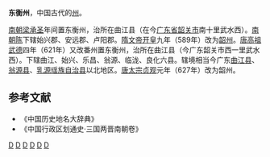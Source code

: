 '''东衡州'''，中国古代的[[州|州]]。

[[南朝梁|南朝梁]][[承圣|承圣]]年间置东衡州，治所在曲江县（在今[[广东省|广东省]][[韶关市|韶关市]]南十里武水西）。[[南朝陈|南朝陈]]下辖始兴郡、安远郡、卢阳郡。[[隋文帝|隋文帝]][[开皇|开皇]]九年（589年）改为[[韶州|韶州]]。[[唐高祖|唐高祖]][[武德|武德]]四年（621年）又改番州置东衡州，治所在曲江县（今广东韶关市西一里武水西）。下辖曲江、始兴、乐昌、翁源、临泷、良化六县。辖境相当今广东[[曲江县|曲江县]]、[[翁源县|翁源县]]、[[乳源瑶族自治县|乳源瑶族自治县]]以北地区。[[唐太宗|唐太宗]][[贞观|贞观]]元年（627年）改为韶州。
==参考文献==
* 《中国历史地名大辞典》
* 《中国行政区划通史·三国两晋南朝卷》
{{南朝行政区划|nocat}}
[[Category:南梁的州|D]]
[[Category:南陈的州|D]]
[[Category:隋朝的州|D]]
[[Category:唐朝的州|D]]
[[Category:广东的州|D]]
[[Category:韶关行政区划史|D]]